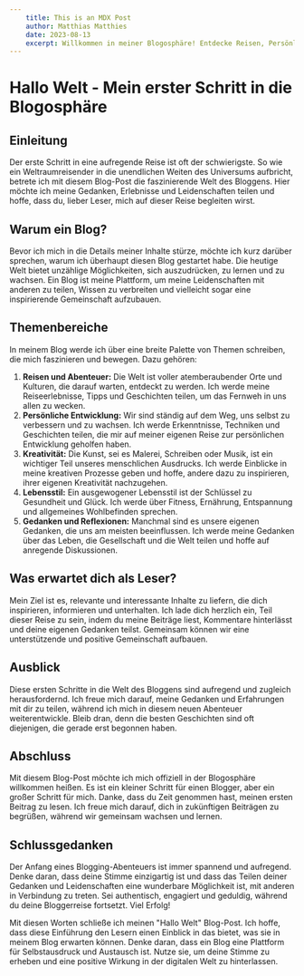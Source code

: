 ```yaml
---
    title: This is an MDX Post
    author: Matthias Matthies
    date: 2023-08-13
    excerpt: Willkommen in meiner Blogosphäre! Entdecke Reisen, Persönlichkeitsentwicklung, Kreativität, Lebensstil und Gedanken. Lese, kommentiere und wachse mit mir. Erfolg auf deinem Bloggerabenteuer!
---
```


# Hallo Welt - Mein erster Schritt in die Blogosphäre

## Einleitung
Der erste Schritt in eine aufregende Reise ist oft der schwierigste. So wie ein Weltraumreisender in die unendlichen Weiten des Universums aufbricht, betrete ich mit diesem Blog-Post die faszinierende Welt des Bloggens. Hier möchte ich meine Gedanken, Erlebnisse und Leidenschaften teilen und hoffe, dass du, lieber Leser, mich auf dieser Reise begleiten wirst.

## Warum ein Blog?
Bevor ich mich in die Details meiner Inhalte stürze, möchte ich kurz darüber sprechen, warum ich überhaupt diesen Blog gestartet habe. Die heutige Welt bietet unzählige Möglichkeiten, sich auszudrücken, zu lernen und zu wachsen. Ein Blog ist meine Plattform, um meine Leidenschaften mit anderen zu teilen, Wissen zu verbreiten und vielleicht sogar eine inspirierende Gemeinschaft aufzubauen.

## Themenbereiche
In meinem Blog werde ich über eine breite Palette von Themen schreiben, die mich faszinieren und bewegen. Dazu gehören:
1. **Reisen und Abenteuer:** Die Welt ist voller atemberaubender Orte und Kulturen, die darauf warten, entdeckt zu werden. Ich werde meine Reiseerlebnisse, Tipps und Geschichten teilen, um das Fernweh in uns allen zu wecken.
2. **Persönliche Entwicklung:** Wir sind ständig auf dem Weg, uns selbst zu verbessern und zu wachsen. Ich werde Erkenntnisse, Techniken und Geschichten teilen, die mir auf meiner eigenen Reise zur persönlichen Entwicklung geholfen haben.
3. **Kreativität:** Die Kunst, sei es Malerei, Schreiben oder Musik, ist ein wichtiger Teil unseres menschlichen Ausdrucks. Ich werde Einblicke in meine kreativen Prozesse geben und hoffe, andere dazu zu inspirieren, ihrer eigenen Kreativität nachzugehen.
4. **Lebensstil:** Ein ausgewogener Lebensstil ist der Schlüssel zu Gesundheit und Glück. Ich werde über Fitness, Ernährung, Entspannung und allgemeines Wohlbefinden sprechen.
5. **Gedanken und Reflexionen:** Manchmal sind es unsere eigenen Gedanken, die uns am meisten beeinflussen. Ich werde meine Gedanken über das Leben, die Gesellschaft und die Welt teilen und hoffe auf anregende Diskussionen.

## Was erwartet dich als Leser?
Mein Ziel ist es, relevante und interessante Inhalte zu liefern, die dich inspirieren, informieren und unterhalten. Ich lade dich herzlich ein, Teil dieser Reise zu sein, indem du meine Beiträge liest, Kommentare hinterlässt und deine eigenen Gedanken teilst. Gemeinsam können wir eine unterstützende und positive Gemeinschaft aufbauen.

## Ausblick
Diese ersten Schritte in die Welt des Bloggens sind aufregend und zugleich herausfordernd. Ich freue mich darauf, meine Gedanken und Erfahrungen mit dir zu teilen, während ich mich in diesem neuen Abenteuer weiterentwickle. Bleib dran, denn die besten Geschichten sind oft diejenigen, die gerade erst begonnen haben.

## Abschluss
Mit diesem Blog-Post möchte ich mich offiziell in der Blogosphäre willkommen heißen. Es ist ein kleiner Schritt für einen Blogger, aber ein großer Schritt für mich. Danke, dass du Zeit genommen hast, meinen ersten Beitrag zu lesen. Ich freue mich darauf, dich in zukünftigen Beiträgen zu begrüßen, während wir gemeinsam wachsen und lernen.

## Schlussgedanken
Der Anfang eines Blogging-Abenteuers ist immer spannend und aufregend. Denke daran, dass deine Stimme einzigartig ist und dass das Teilen deiner Gedanken und Leidenschaften eine wunderbare Möglichkeit ist, mit anderen in Verbindung zu treten. Sei authentisch, engagiert und geduldig, während du deine Bloggerreise fortsetzt. Viel Erfolg!

Mit diesen Worten schließe ich meinen "Hallo Welt" Blog-Post. Ich hoffe, dass diese Einführung den Lesern einen Einblick in das bietet, was sie in meinem Blog erwarten können. Denke daran, dass ein Blog eine Plattform für Selbstausdruck und Austausch ist. Nutze sie, um deine Stimme zu erheben und eine positive Wirkung in der digitalen Welt zu hinterlassen.
